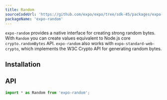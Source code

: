 ```yaml
---
title: Random
sourceCodeUrl: 'https://github.com/expo/expo/tree/sdk-45/packages/expo-random'
packageName: 'expo-random'
---
```



`expo-random` provides a native interface for creating strong random bytes. With `Random` you can create values equivalent to Node.js core `crypto.randomBytes` API. `expo-random` also works with `expo-standard-web-crypto`, which implements the W3C Crypto API for generating random bytes.

<PlatformsSection android emulator ios simulator web />

## Installation

<APIInstallSection />

## API

```js
import * as Random from 'expo-random';
```

<APISection packageName="expo-random" apiName="Random" />
